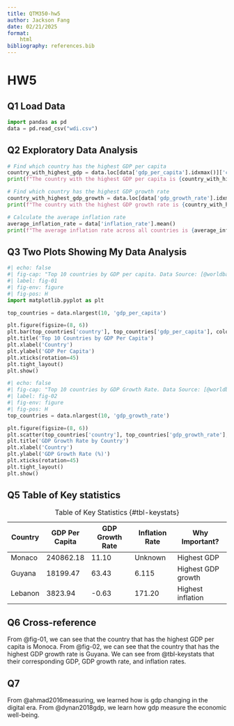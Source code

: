 ```yaml
---
title: QTM350-hw5
author: Jackson Fang
date: 02/21/2025
format:   
    html
bibliography: references.bib
---
```


# HW5

## Q1 Load Data
```python
import pandas as pd
data = pd.read_csv("wdi.csv")
```


## Q2 Exploratory Data Analysis
```python
# Find which country has the highest GDP per capita
country_with_highest_gdp = data.loc[data['gdp_per_capita'].idxmax()]['country']
print(f"The country with the highest GDP per capita is {country_with_highest_gdp}. Its gdp is {data['gdp_per_capita'].max():.2f}.")

# Find which country has the highest GDP growth rate
country_with_highest_gdp_growth = data.loc[data['gdp_growth_rate'].idxmax()]['country']
print(f"The country with the highest GDP growth rate is {country_with_highest_gdp_growth} Its gdp growth rate is {data['gdp_growth_rate'].max():.2f}%.")

# Calculate the average inflation rate
average_inflation_rate = data['inflation_rate'].mean()
print(f"The average inflation rate across all countries is {average_inflation_rate:.2f}%.")
```



## Q3 Two Plots Showing My Data Analysis
```python
#| echo: false
#| fig-cap: "Top 10 countries by GDP per capita. Data Source: [@worldbank]"
#| label: fig-01
#| fig-env: figure
#| fig-pos: H
import matplotlib.pyplot as plt

top_countries = data.nlargest(10, 'gdp_per_capita')

plt.figure(figsize=(8, 6))
plt.bar(top_countries['country'], top_countries['gdp_per_capita'], color='skyblue')
plt.title('Top 10 Countries by GDP Per Capita')
plt.xlabel('Country')
plt.ylabel('GDP Per Capita')
plt.xticks(rotation=45)
plt.tight_layout()
plt.show()
```

```python
#| echo: false
#| fig-cap: "Top 10 countries by GDP Growth Rate. Data Source: [@worldbank]"
#| label: fig-02
#| fig-env: figure
#| fig-pos: H
top_countries = data.nlargest(10, 'gdp_growth_rate')

plt.figure(figsize=(8, 6))
plt.scatter(top_countries['country'], top_countries['gdp_growth_rate'], color='green')
plt.title('GDP Growth Rate by Country')
plt.xlabel('Country')
plt.ylabel('GDP Growth Rate (%)')
plt.xticks(rotation=45)
plt.tight_layout()
plt.show()
```

## Q5 Table of Key statistics


| Country  | GDP Per Capita | GDP Growth Rate | Inflation Rate | Why Important?     |
|----------|----------------|-----------------|----------------|--------------------|
| Monaco   | 240862.18      | 11.10           | Unknown        | Highest GDP        |
| Guyana   | 18199.47       | 63.43           | 6.115          | Highest GDP growth |
| Lebanon  | 3823.94        | -0.63           | 171.20         | Highest inflation  |

: Table of Key Statistics    {#tbl-keystats}


## Q6 Cross-reference

From @fig-01, we can see that the country that has the highest GDP per capita is Monoca. 
From @fig-02, we can see that the country that has the highest GDP growth rate is Guyana.
We can see from @tbl-keystats that their corresponding GDP, GDP growth rate, and inflation rates.

## Q7 
From @ahmad2016measuring, we learned how is gdp changing in the digital era. From @dynan2018gdp, we
learn how gdp measure the economic well-being. 